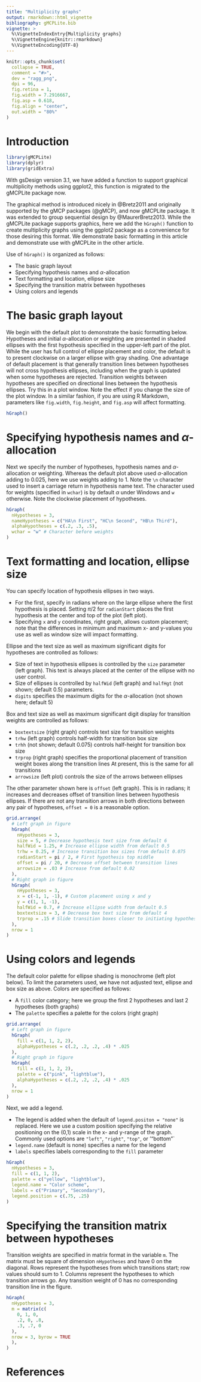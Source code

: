 ```yaml
---
title: "Multiplicity graphs"
output: rmarkdown::html_vignette
bibliography: gMCPLite.bib
vignette: >
  %\VignetteIndexEntry{Multiplicity graphs}
  %\VignetteEngine{knitr::rmarkdown}
  %\VignetteEncoding{UTF-8}
---
```


```r
knitr::opts_chunk$set(
  collapse = TRUE,
  comment = "#>",
  dev = "ragg_png",
  dpi = 96,
  fig.retina = 1,
  fig.width = 7.2916667,
  fig.asp = 0.618,
  fig.align = "center",
  out.width = "80%"
)
```

# Introduction

```r
library(gMCPLite)
library(dplyr)
library(gridExtra)
```

With gsDesign version 3.1, we have added a function to support graphical multiplicity methods using ggplot2, this function is migrated to the gMCPLite package now.

The graphical method is introduced nicely in @Bretz2011 and originally supported by the gMCP packages (@gMCP), and now gMCPLite package.
It was extended to group sequential design by @MaurerBretz2013.
While the gMCPLite
package supports graphics, here we add the `hGraph()` function to create multiplicity graphs using the ggplot2 package as a convenience for those desiring this format.
We demonstrate basic formatting in this article and demonstrate use with gMCPLite in the other article.

Use of `hGraph()` is organized as follows:

- The basic graph layout
- Specifying hypothesis names and $\alpha$-allocation
- Text formatting and location, ellipse size
- Specifying the transition matrix between hypotheses
- Using colors and legends

# The basic graph layout

We begin with the default plot to demonstrate the basic formatting below.
Hypotheses and initial $\alpha$-allocation or weighting are presented in shaded ellipses with the first hypothesis specified in the upper-left part of the  plot.
While the user has full control of ellipse placement and color, the default is to present clockwise on a larger ellipse with gray shading.
One advantage of default placement is that generally transition lines between hypotheses will not cross hypothesis ellipses, including when the graph is updated when some hypotheses are rejected.
Transition weights between hypotheses are specified on directional lines between the hypothesis ellipses.
Try this in a plot window. Note the effect if you change the size of the plot window.
In a similar fashion, if you are using R Markdown, parameters like `fig.width`, `fig.height`, and `fig.asp` will affect formatting.

```r
hGraph()
```

# Specifying hypothesis names and $\alpha$-allocation

Next we specify the number of hypotheses, hypothesis names and $\alpha$-allocation or weighting.
Whereas the default plot above used $\alpha$-allocation adding to 0.025, here we use weights adding to 1.
Note the `\n` character used to insert a carriage return in hypothesis name text.
The character used for weights (specified in `wchar`) is by default $\alpha$ under Windows and `w` otherwise.
Note the clockwise placement of hypotheses.

```r
hGraph(
  nHypotheses = 3,
  nameHypotheses = c("HA\n First", "HC\n Second", "HB\n Third"),
  alphaHypotheses = c(.2, .3, .5),
  wchar = "w" # Character before weights
)
```

# Text formatting and location, ellipse size

You can specify location of hypothesis ellipses in two ways.

- For the first, specify in radians where on the large ellipse where the first hypothesis is placed.
Setting $\pi/2$ for `radianStart` places the first hypothesis at the center and top of the plot (left plot).
- Specifying `x` and `y` coordinates, right graph, allows custom placement; note that the differences in minimum and maximum x- and y-values you use as well as window size will impact formatting.

Ellipse and the text size as well as maximum significant digits for hypotheses are controlled as follows:

- Size of text in hypothesis ellipses is controlled by the `size` parameter (left graph). This text is always placed at the center of the ellipse with no user control.
- Size of ellipses is controlled by `halfWid` (left graph) and `halfHgt` (not shown; default 0.5) parameters.
- `digits` specifies the maximum digits for the $\alpha$-allocation (not shown here; default 5)

Box and text size as well as maximum significant digit display for transition weights are controlled as follows:

- `boxtextsize` (right graph) controls text size for transition weights
- `trhw` (left graph) controls half-width for transition box size
- `trhh` (not shown; default 0.075) controls half-height for transition box size
- `trprop` (right graph) specifies the proportional placement of transition weight boxes along the transition lines At present, this is the same for all transitions
- `arrowsize` (left plot) controls the size of the arrows between ellipses

The other parameter shown here is `offset` (left graph). This is in radians; it increases and decreases offset of transition lines between hypothesis ellipses. If there are not any transition arrows in both directions between any pair of hypotheses, `offset = 0` is a reasonable option.

```r
grid.arrange(
  # Left graph in figure
  hGraph(
    nHypotheses = 3,
    size = 5, # Decrease hypothesis text size from default 6
    halfWid = 1.25, # Increase ellipse width from default 0.5
    trhw = 0.25, # Increase transition box sizes from default 0.075
    radianStart = pi / 2, # First hypothesis top middle
    offset = pi / 20, # Decrease offset between transition lines
    arrowsize = .03 # Increase from default 0.02
  ),
  # Right graph in figure
  hGraph(
    nHypotheses = 3,
    x = c(-1, 1, -1), # Custom placement using x and y
    y = c(1, 1, -1),
    halfWid = 0.7, # Increase ellipse width from default 0.5
    boxtextsize = 3, # Decrease box text size from default 4
    trprop = .15 # Slide transition boxes closer to initiating hypothesis
  ),
  nrow = 1
)
```

# Using colors and legends

The default color palette for ellipse shading is monochrome (left plot below).
To limit the parameters used, we have not adjusted text, ellipse and box size as above.
Colors are specified as follows:

- A `fill` color category; here we group the first 2 hypotheses and last 2 hypotheses (both graphs)
- The `palette` specifies a palette for the colors (right graph)

```r
grid.arrange(
  # Left graph in figure
  hGraph(
    fill = c(1, 1, 2, 2),
    alphaHypotheses = c(.2, .2, .2, .4) * .025
  ),
  # Right graph in figure
  hGraph(
    fill = c(1, 1, 2, 2),
    palette = c("pink", "lightblue"),
    alphaHypotheses = c(.2, .2, .2, .4) * .025
  ),
  nrow = 1
)
```

Next, we add a legend.

- The legend is added when the default of `legend.positon = "none"` is replaced. Here we use a custom position specifying the relative positioning on the (0,1) scale in the x- and y-range of the graph. Commonly used options are `"left"`, `"right"`, `"top"`, or '"bottom"`
- `legend.name` (default is none) specifies a name for the legend
- `labels` specifies labels corresponding to the `fill` parameter

```r
hGraph(
  nHypotheses = 3,
  fill = c(1, 1, 2),
  palette = c("yellow", "lightblue"),
  legend.name = "Color scheme",
  labels = c("Primary", "Secondary"),
  legend.position = c(.75, .25)
)
```

# Specifying the transition matrix between hypotheses

Transition weights are specified in matrix format in the variable `m`.
The matrix must be square of dimension `nHypotheses` and have 0 on the diagonal.
Rows represent the hypotheses from which transitions start; row values should sum to 1.
Columns represent the hypotheses to which transition arrows go.
Any transition weight of 0 has no corresponding transition line in the figure.

```r
hGraph(
  nHypotheses = 3,
  m = matrix(c(
    0, 1, 0,
    .2, 0, .8,
    .3, .7, 0
  ),
  nrow = 3, byrow = TRUE
  ),
)
```

# References
